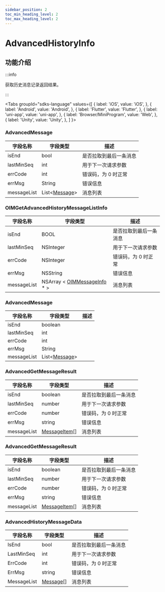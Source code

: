 ```yaml
---
sidebar_position: 2
toc_min_heading_level: 2
toc_max_heading_level: 2
---
```


# AdvancedHistoryInfo

## 功能介绍

:::info

获取历史消息记录返回结果。

:::

<Tabs
groupId="sdks-language"
values={[
{ label: 'iOS', value: 'iOS', },
{ label: 'Android', value: 'Android', },
{ label: 'Flutter', value: 'Flutter', },
{ label: 'uni-app', value: 'uni-app', },
{ label: 'Browser/MiniProgram', value: 'Web', },
{ label: 'Unity', value: 'Unity', },
]
}>

<TabItem value="Flutter">

### AdvancedMessage

| 字段名称    | 字段类型                                                 | 描述                   |
| ----------- | -------------------------------------------------------- | ---------------------- |
| isEnd       | bool                                                     | 是否拉取到最后一条消息 |
| lastMinSeq  | int                                                      | 用于下一次请求参数     |
| errCode     | int                                                      | 错误码，为 0 时正常    |
| errMsg      | String                                                   | 错误信息               |
| messageList | List<[Message](docs/sdks/class/message/messageInfo.mdx)> | 消息列表               |

</TabItem>

<TabItem value="iOS">

### OIMGetAdvancedHistoryMessageListInfo

| 字段名称    | 字段类型                                                                 | 描述                   |
| ----------- | ------------------------------------------------------------------------ | ---------------------- |
| isEnd       | BOOL                                                                     | 是否拉取到最后一条消息 |
| lastMinSeq  | NSInteger                                                                | 用于下一次请求参数     |
| errCode     | NSInteger                                                                | 错误码，为 0 时正常    |
| errMsg      | NSString                                                                 | 错误信息               |
| messageList | NSArray < [OIMMessageInfo](docs/sdks/class/message/messageInfo.mdx) \* > | 消息列表               |

</TabItem>

<TabItem value="Android">

### AdvancedMessage

| 字段名称    | 字段类型                                                 | 描述 |
| ----------- | -------------------------------------------------------- | ---- |
| isEnd       | boolean                                                  |      |
| lastMinSeq  | int                                                      |      |
| errCode     | int                                                      |      |
| errMsg      | String                                                   |      |
| messageList | List<[Message](docs/sdks/class/message/messageInfo.mdx)> |      |

</TabItem>

<TabItem value="Web">

### AdvancedGetMessageResult

| 字段名称    | 字段类型                                                 | 描述                   |
| ----------- | -------------------------------------------------------- | ---------------------- |
| isEnd       | boolean                                                  | 是否拉取到最后一条消息 |
| lastMinSeq  | number                                                   | 用于下一次请求参数     |
| errCode     | number                                                   | 错误码，为 0 时正常    |
| errMsg      | string                                                   | 错误信息               |
| messageList | [MessageItem](docs/sdks/class/message/messageInfo.mdx)[] | 消息列表               |

</TabItem>

<TabItem value="uni-app">

### AdvancedGetMessageResult

| 字段名称    | 字段类型                                                 | 描述                   |
| ----------- | -------------------------------------------------------- | ---------------------- |
| isEnd       | boolean                                                  | 是否拉取到最后一条消息 |
| lastMinSeq  | number                                                   | 用于下一次请求参数     |
| errCode     | number                                                   | 错误码，为 0 时正常    |
| errMsg      | string                                                   | 错误信息               |
| messageList | [MessageItem](docs/sdks/class/message/messageInfo.mdx)[] | 消息列表               |

</TabItem>

<TabItem value="Unity">

### AdvancedHistoryMessageData

| 字段名称    | 字段类型                                                 | 描述                   |
| ----------- | -------------------------------------------------------- | ---------------------- |
| IsEnd       | bool                                                     | 是否拉取到最后一条消息 |
| LastMinSeq  | int                                                      | 用于下一次请求参数     |
| ErrCode     | int                                                      | 错误码，为 0 时正常    |
| ErrMsg      | string                                                   | 错误信息               |
| MessageList | [Message](docs/sdks/class/message/messageInfo.mdx)[] | 消息列表               |

</TabItem>
</Tabs>
